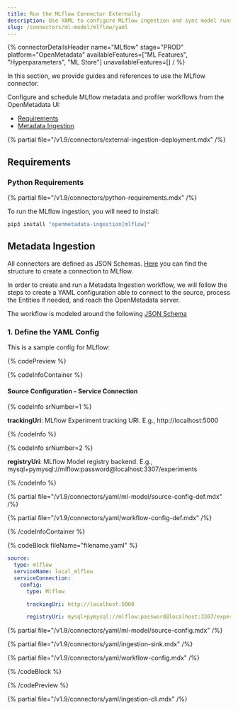```yaml
---
title: Run the MLflow Connector Externally
description: Use YAML to configure MLflow ingestion and sync model runs, metrics, tags, and parameters.
slug: /connectors/ml-model/mlflow/yaml
---
```



{% connectorDetailsHeader
name="MLflow"
stage="PROD"
platform="OpenMetadata"
availableFeatures=["ML Features", "Hyperparameters", "ML Store"]
unavailableFeatures=[]
/ %}

In this section, we provide guides and references to use the MLflow connector.

Configure and schedule MLflow metadata and profiler workflows from the OpenMetadata UI:

- [Requirements](#requirements)
- [Metadata Ingestion](#metadata-ingestion)

{% partial file="/v1.9/connectors/external-ingestion-deployment.mdx" /%}

## Requirements

### Python Requirements

{% partial file="/v1.9/connectors/python-requirements.mdx" /%}

To run the MLflow ingestion, you will need to install:

```bash
pip3 install "openmetadata-ingestion[mlflow]"
```

## Metadata Ingestion

All connectors are defined as JSON Schemas.
[Here](https://github.com/open-metadata/OpenMetadata/blob/main/openmetadata-spec/src/main/resources/json/schema/entity/services/connections/mlmodel/mlflowConnection.json)
you can find the structure to create a connection to MLflow.

In order to create and run a Metadata Ingestion workflow, we will follow
the steps to create a YAML configuration able to connect to the source,
process the Entities if needed, and reach the OpenMetadata server.

The workflow is modeled around the following
[JSON Schema](https://github.com/open-metadata/OpenMetadata/blob/main/openmetadata-spec/src/main/resources/json/schema/metadataIngestion/mlmodelServiceMetadataPipeline.json)

### 1. Define the YAML Config

This is a sample config for MLflow:

{% codePreview %}

{% codeInfoContainer %}

#### Source Configuration - Service Connection

{% codeInfo srNumber=1 %}

**trackingUri**: MLflow Experiment tracking URI. E.g., http://localhost:5000


{% /codeInfo %}

{% codeInfo srNumber=2 %}

**registryUri**: MLflow Model registry backend. E.g., mysql+pymysql://mlflow:password@localhost:3307/experiments

{% /codeInfo %}

{% partial file="/v1.9/connectors/yaml/ml-model/source-config-def.mdx" /%}

<IngestionSinkDef />

{% partial file="/v1.9/connectors/yaml/workflow-config-def.mdx" /%}

{% /codeInfoContainer %}

{% codeBlock fileName="filename.yaml" %}


```yaml {% isCodeBlock=true %}
source:
  type: mlflow
  serviceName: local_mlflow
  serviceConnection:
    config:
      type: Mlflow
```
```yaml {% srNumber=1 %}
      trackingUri: http://localhost:5000
```
```yaml {% srNumber=2 %}
      registryUri: mysql+pymysql://mlflow:password@localhost:3307/experiments
```

{% partial file="/v1.9/connectors/yaml/ml-model/source-config.mdx" /%}

{% partial file="/v1.9/connectors/yaml/ingestion-sink.mdx" /%}

{% partial file="/v1.9/connectors/yaml/workflow-config.mdx" /%}

{% /codeBlock %}

{% /codePreview %}

{% partial file="/v1.9/connectors/yaml/ingestion-cli.mdx" /%}

